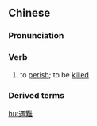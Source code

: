 {{also|遇难}}
==Chinese==
{{zh-forms|s=遇难}}

===Pronunciation===
{{zh-pron
|m=yùnàn
|c=jyu6 naan6
|mn=qz,tw,xm:gū-lān/zz:gī-lān/qz:bū-lān
|cat=v
}}

===Verb===
{{zh-verb}}

# to [[perish]]; to be [[kill]]ed {{gloss|especially in an accident}}

===Derived terms===
{{zh-der|遇難者}}

[[hu:遇難]]